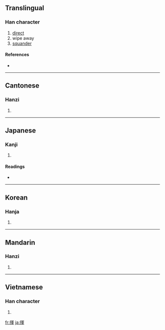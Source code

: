 {{also|挥}}
==Translingual==

===Han character===
{{Han char|rn=64|rad=手|as=09|sn=12|four=5705<sub>6</sub>|canj=手月十十 (QBJJ)}}

# [[direct]]
# wipe away
# [[squander]]

====References====
* {{Han ref|kx=0444.100|dkj=12394|dj=0795.080|hdz=31925.040|uh=63EE|ud=25582|bh=B4A7|bd=46247}}

----

==Cantonese==

===Hanzi===
{{yue-hanzi|jyut=|y=fai1|sim=挥}}

# {{defn|Cantonese|sort=手09}}

----

==Japanese==

===Kanji===
{{ja-kanji|grade=6|rs=手09}}

# {{defn|Japanese}}

====Readings====
* {{ja-readings|on=[[き]] (ki)|kun=[[ふるう]] (furuu)}}

----

==Korean==

===Hanja===
{{ko-hanja|hangeul=휘|eumhun=|rv=hwi|mr=hwi|y=hwi}}

# {{defn|Korean|sort=手09}}

----

==Mandarin==

===Hanzi===
{{cmn-hanzi|sim=挥|pin=[[huī]] ([[hui1]])|wg=hui<sup>1</sup>}}

# {{defn|Mandarin|sort=手09}}

----

==Vietnamese==

===Han character===
{{vi-hantu|[[huy]], [[huơi]], [[hoay]], [[hươi]], [[loay]]|rs=手09}}

# {{defn|Vietnamese|sort=手09}}

[[fr:揮]]
[[ja:揮]]
